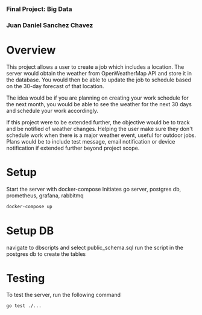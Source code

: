 ### Final Project: Big Data
### Juan Daniel Sanchez Chavez


# Overview
This project allows a user to create a job which includes a location.
The server would obtain the weather from OpenWeatherMap API and store it in the database.
You would then be able to update the job to schedule based on the 30-day forecast of that location.

The idea would be if you are planning on creating your work schedule for the next month,
you would be able to see the weather for the next 30 days and schedule your work accordingly.

If this project were to be extended further, the objective would be to track and be notified of weather changes.
Helping the user make sure they don't schedule work when there is a major weather event, useful for outdoor jobs.
Plans would be to include test message, email notification or device notification if extended further beyond project scope.

# Setup

Start the server with docker-compose
Initiates go server, postgres db, prometheus, grafana, rabbitmq
```bash
docker-compose up
```

# Setup DB
navigate to dbscripts and select public_schema.sql
run the script in the postgres db to create the tables

# Testing
To test the server, run the following command
```bash
go test ./...
```

